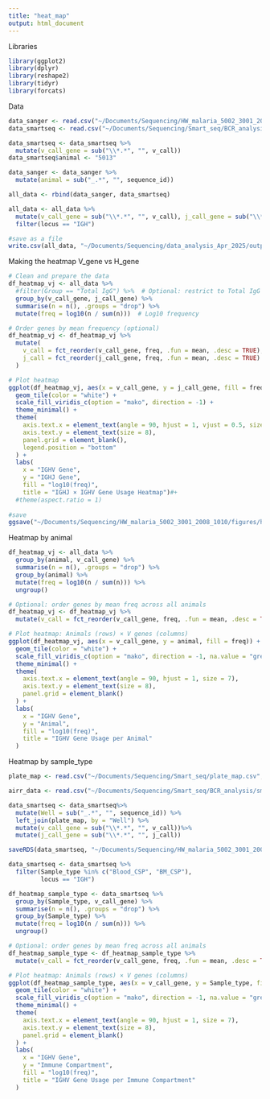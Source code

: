 ```yaml
---
title: "heat_map"
output: html_document
---
```


Libraries
```r
library(ggplot2)
library(dplyr)
library(reshape2)
library(tidyr)
library(forcats)
```

Data
```r
data_sanger <- read.csv("~/Documents/Sequencing/HW_malaria_5002_3001_2008_1010/clonotypes/final/merged_file_with_5013.tsv", sep =",")
data_smartseq <- read.csv("~/Documents/Sequencing/Smart_seq/BCR_analysis/Results/hc_smart_seq_IgD/final/assigned.tsv", sep ="\t")

data_smartseq <- data_smartseq %>%
  mutate(v_call_gene = sub("\\*.*", "", v_call))
data_smartseq$animal <- "5013"

data_sanger <- data_sanger %>%
  mutate(animal = sub("_.*", "", sequence_id))

all_data <- rbind(data_sanger, data_smartseq)

all_data <- all_data %>%
  mutate(v_call_gene = sub("\\*.*", "", v_call), j_call_gene = sub("\\*.*", "", j_call)) %>%
  filter(locus == "IGH")

#save as a file
write.csv(all_data, "~/Documents/Sequencing/data_analysis_Apr_2025/output_general/all_data_merged_heavy_chain_only.tsv", row.names = FALSE)

```

Making the heatmap V_gene vs H_gene
```r
# Clean and prepare the data
df_heatmap_vj <- all_data %>%
  #filter(Group == "Total IgG") %>%  # Optional: restrict to Total IgG
  group_by(v_call_gene, j_call_gene) %>%
  summarise(n = n(), .groups = "drop") %>%
  mutate(freq = log10(n / sum(n)))  # Log10 frequency

# Order genes by mean frequency (optional)
df_heatmap_vj <- df_heatmap_vj %>%
  mutate(
    v_call = fct_reorder(v_call_gene, freq, .fun = mean, .desc = TRUE),
    j_call = fct_reorder(j_call_gene, freq, .fun = mean, .desc = TRUE)
  )

# Plot heatmap
ggplot(df_heatmap_vj, aes(x = v_call_gene, y = j_call_gene, fill = freq)) +
  geom_tile(color = "white") +
  scale_fill_viridis_c(option = "mako", direction = -1) +
  theme_minimal() +
  theme(
    axis.text.x = element_text(angle = 90, hjust = 1, vjust = 0.5, size = 7),
    axis.text.y = element_text(size = 8),
    panel.grid = element_blank(),
    legend.position = "bottom"
  ) +
  labs(
    x = "IGHV Gene",
    y = "IGHJ Gene",
    fill = "log10(freq)",
    title = "IGHJ × IGHV Gene Usage Heatmap")#+
  #theme(aspect.ratio = 1)
  
#save
ggsave("~/Documents/Sequencing/HW_malaria_5002_3001_2008_1010/figures/heatmap_vj.png", width = 8, height = 6, dpi = 300)
```
Heatmap by animal
```r
df_heatmap_vj <- all_data %>%
  group_by(animal, v_call_gene) %>%
  summarise(n = n(), .groups = "drop") %>%
  group_by(animal) %>%
  mutate(freq = log10(n / sum(n))) %>%
  ungroup()

# Optional: order genes by mean freq across all animals
df_heatmap_vj <- df_heatmap_vj %>%
  mutate(v_call = fct_reorder(v_call_gene, freq, .fun = mean, .desc = TRUE))

# Plot heatmap: Animals (rows) × V genes (columns)
ggplot(df_heatmap_vj, aes(x = v_call_gene, y = animal, fill = freq)) +
  geom_tile(color = "white") +
  scale_fill_viridis_c(option = "mako", direction = -1, na.value = "grey90") +
  theme_minimal() +
  theme(
    axis.text.x = element_text(angle = 90, hjust = 1, size = 7),
    axis.text.y = element_text(size = 8),
    panel.grid = element_blank()
  ) +
  labs(
    x = "IGHV Gene",
    y = "Animal",
    fill = "log10(freq)",
    title = "IGHV Gene Usage per Animal"
  )


```
Heatmap by sample_type
```r
plate_map <- read.csv("~/Documents/Sequencing/Smart_seq/plate_map.csv", sep = ";")

airr_data <- read.csv("~/Documents/Sequencing/Smart_seq/BCR_analysis/smartseq_airr.tsv", sep = "\t")

data_smartseq <- data_smartseq%>%
  mutate(Well = sub("_.*", "", sequence_id)) %>%
  left_join(plate_map, by = "Well") %>%
  mutate(v_call_gene = sub("\\*.*", "", v_call))%>%
  mutate(j_call_gene = sub("\\*.*", "", j_call))

saveRDS(data_smartseq, "~/Documents/Sequencing/HW_malaria_5002_3001_2008_1010/output_data_general/corrected_data_smartseq.rds")

data_smartseq <- data_smartseq %>%
  filter(Sample_type %in% c("Blood_CSP", "BM_CSP"),
         locus == "IGH")

df_heatmap_sample_type <- data_smartseq %>%
  group_by(Sample_type, v_call_gene) %>%
  summarise(n = n(), .groups = "drop") %>%
  group_by(Sample_type) %>%
  mutate(freq = log10(n / sum(n))) %>%
  ungroup()

# Optional: order genes by mean freq across all animals
df_heatmap_sample_type <- df_heatmap_sample_type %>%
  mutate(v_call = fct_reorder(v_call_gene, freq, .fun = mean, .desc = TRUE))

# Plot heatmap: Animals (rows) × V genes (columns)
ggplot(df_heatmap_sample_type, aes(x = v_call_gene, y = Sample_type, fill = freq)) +
  geom_tile(color = "white") +
  scale_fill_viridis_c(option = "mako", direction = -1, na.value = "grey90") +
  theme_minimal() +
  theme(
    axis.text.x = element_text(angle = 90, hjust = 1, size = 7),
    axis.text.y = element_text(size = 8),
    panel.grid = element_blank()
  ) +
  labs(
    x = "IGHV Gene",
    y = "Immune Compartment",
    fill = "log10(freq)",
    title = "IGHV Gene Usage per Immune Compartment"
  )


```

